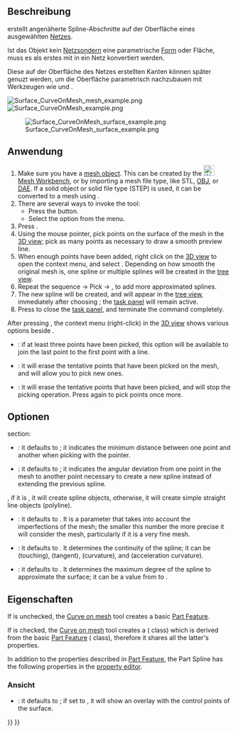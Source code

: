 <languages/>

{{Docnav/de
|[[Surface_ExtendFace/de|FlächeErweitern]]
|[[Surface_BlendCurve/de|Übergangskurve]]
|[[Surface_Workbench/de|Surface]]
|IconL=Surface_ExtendFace.svg
|IconR=Surface_BlendCurve.svg
|IconC=Workbench_Surface.svg
}}

<div class="mw-translate-fuzzy">
{{GuiCommand/de
|Name=Surface CurveOnMesh
|Name/de=Surface KurveAufNetz
|MenuLocation=Surface → Curve on mesh
|Workbenches=[[Surface_Workbench/de|Surface]]|
|Version=0.17
}}
</div>

<span id="Description"></span>
==Beschreibung==

{{Button|[[File:Surface_CurveOnMesh.svg|16px]] [[Surface_CurveOnMesh|Surface KurveAufNetz]]}} erstellt angenäherte Spline-Abschnitte auf der Oberfläche eines ausgewählten [[Mesh_Workbench/de|Netzes]].

Ist das Objekt kein [[Mesh/de|Netz]]sondern eine parametrische [[Shape/de|Form]] oder Fläche, muss es als erstes mit {{Button|[[File:Mesh_FromPartShape.svg|16px]] [[Mesh_FromPartShape/de|Mesh AusPartForm]]}} in ein Netz konvertiert werden.

Diese auf der Oberfläche des Netzes erstellten Kanten können später genuzt werden, um die Oberfläche parametrisch nachzubauen mit Werkzeugen wie {{Button|[[File:Surface_GeomFillSurface.svg|16px]] [[Surface_GeomFillSurface/de|GeomFüllfläche]]}} und {{Button|[[File:Surface_Sections.svg|16px]] [[Surface_Sections/de|Querschnitte]]}}.

[[File:Surface_CurveOnMesh_mesh_example.png]] [[File:Surface_CurveOnMesh_example.png]]

[[File:Surface_CurveOnMesh_surface_example.png]]

{{Caption|Above left: mesh object with selected points on the surface. Above right: splines created by picking several points on the mesh. Lower left: a parametric surface reconstructed from the approximated splines, using [[Surface_Sections|Surface Sections]].}}

<span id="Usage"></span>
==Anwendung==

# Make sure you have a [[Mesh|mesh object]]. This can be created by the [[File:Workbench_Mesh.svg|24px]] [[Mesh_Workbench|Mesh Workbench]], or by importing a mesh file type, like STL, [[Arch_OBJ|OBJ]], or [[Arch_DAE|DAE]]. If a solid object or solid file type (STEP) is used, it can be converted to a mesh using {{Button|[[File:Mesh_FromPartShape.svg|16px]] [[Mesh_FromPartShape|Mesh FromPartShape]]}}.
# There are several ways to invoke the tool:
#* Press the {{Button|[[File:Surface_CurveOnMesh.svg|16px]] [[Surface_CurveOnMesh|Curve on Mesh...]]}} button.
#* Select the {{MenuCommand|Surface → [[Image:Surface_CurveOnMesh.svg|16px]] Curve on Mesh...}} option from the menu.
# Press {{Button|Start}}.
# Using the mouse pointer, pick points on the surface of the mesh in the [[3D_view|3D view]]; pick as many points as necessary to draw a smooth preview line.
# When enough points have been added, right click on the [[3D_view|3D view]] to open the context menu, and select {{MenuCommand|Create}}. Depending on how smooth the original mesh is, one spline or multiple splines will be created in the [[tree_view|tree view]].
# Repeat the sequence {{Button|Start}} → Pick → {{MenuCommand|Create}}, to add more approximated splines.
# The new spline will be created, and will appear in the [[Tree_view|tree view]], immediately after choosing {{MenuCommand|Create}}; the [[Task_panel|task panel]] will remain active.
# Press {{Button|Close}} to close the [[Task_panel|task panel]], and terminate the command completely.

After pressing {{Button|Start}}, the context menu (right-click) in the [[3D_view|3D view]] shows various options beside {{MenuCommand|Create}}.
* {{MenuCommand|Close wire}}: if at least three points have been picked, this option will be available to join the last point to the first point with a line.
* {{MenuCommand|Clear}}: it will erase the tentative points that have been picked on the mesh, and will allow you to pick new ones.
* {{MenuCommand|Cancel}}: it will erase the tentative points that have been picked, and will stop the picking operation. Press {{Button|Start}} again to pick points once more.

<span id="Options"></span>
==Optionen==

{{Emphasis|(Editor: this information must be verified)}}

{{MenuCommand|Wire}} section:
* {{MenuCommand|Snap tolerances to vertices}}: it defaults to {{Value|10 px}}; it indicates the minimum distance between one point and another when picking with the pointer.
* {{MenuCommand|Split threshold}}: it defaults to {{Value|45 deg}}; it indicates the angular deviation from one point in the mesh to another point necessary to create a new spline instead of extending the previous spline.

{{MenuCommand|Spline approximation}}, if it is {{CheckBox|TRUE|checked}}, it will create spline objects, otherwise, it will create simple straight line objects (polyline).
* {{MenuCommand|Tolerance to mesh}}: it defaults to {{Value|0.2}}. It is a parameter that takes into account the imperfections of the mesh; the smaller this number the more precise it will consider the mesh, particularly if it is a very fine mesh.
* {{MenuCommand|Continuity}}: it defaults to {{Value|C2}}. It determines the continuity of the spline; it can be {{Value|C0}} (touching), {{Value|C1}} (tangent), {{Value|C2}} (curvature), and {{Value|C3}} (acceleration curvature).
* {{MenuCommand|Maximum curve degree}}: it defaults to {{Value|5}}. It determines the maximum degree of the spline to approximate the surface; it can be a value from {{Value|1}} to {{Value|8}}.

<span id="Properties"></span>
==Eigenschaften==

If {{CheckBox|FALSE|Spline approximation}} is unchecked, the [[Surface_CurveOnMesh|Curve on mesh]] tool creates a basic [[Part_Feature|Part Feature]].

If {{CheckBox|TRUE|Spline approximation}} is checked, the [[Surface_CurveOnMesh|Curve on mesh]] tool creates a {{Button|[[File:Part_Spline.svg|16px]] [[Part_Spline|Part Spline]]}} ({{incode|Part::Spline}} class) which is derived from the basic [[Part_Feature|Part Feature]] ({{incode|Part::Feature}} class), therefore it shares all the latter's properties.

In addition to the properties described in [[Part_Feature|Part Feature]], the Part Spline has the following properties in the [[Property_editor|property editor]].

<span id="View"></span>
=== Ansicht ===

{{TitleProperty|Base}}

* {{PropertyView|Control Points|Bool}}: it defaults to {{FALSE}}; if set to {{TRUE}}, it will show an overlay with the control points of the surface.


{{Docnav/de
|[[Surface_ExtendFace/de|FlächeErweitern]]
|[[Surface_BlendCurve/de|Übergangskurve]]
|[[Surface_Workbench/de|Surface]]
|IconL=Surface_ExtendFace.svg
|IconR=Surface_BlendCurve.svg
|IconC=Workbench_Surface.svg
}}

{{Surface Tools navi{{#translation:}}}}
{{Userdocnavi{{#translation:}}}}